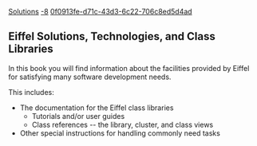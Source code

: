 [[Property:title|Solutions]]
[[Property:weight|-8]]
[[Property:uuid|0f0913fe-d71c-43d3-6c22-706c8ed5d4ad]]
== Eiffel Solutions, Technologies, and Class Libraries ==

In this book you will find information about the facilities provided by Eiffel for satisfying many software development needs. 

This includes:
* The documentation for the Eiffel class libraries
** Tutorials and/or user guides
** Class references -- the library, cluster, and class views
* Other special instructions for handling commonly need tasks







